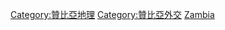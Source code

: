 {{Commonscat|International borders of Zambia}}

[[Category:贊比亞地理|Category:贊比亞地理]]
[[Category:贊比亞外交|Category:贊比亞外交]]
[[Category:各國邊界|Zambia]]